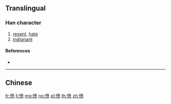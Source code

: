 {{also|憤}}
==Translingual==

===Han character===
{{Han char|rn=61|rad=心|as=09|sn=12|four=|canj=PJTO|ids=⿰忄贲}}

# [[resent]], [[hate]]
# [[indignant]]

====References====
* {{Han ref|kx=0396.071|hdz=42325.140|uh=6124|ud=24868}}

----

==Chinese==
{{zh-see|憤}}

[[fr:愤]]
[[li:愤]]
[[mg:愤]]
[[no:愤]]
[[pl:愤]]
[[th:愤]]
[[zh:愤]]